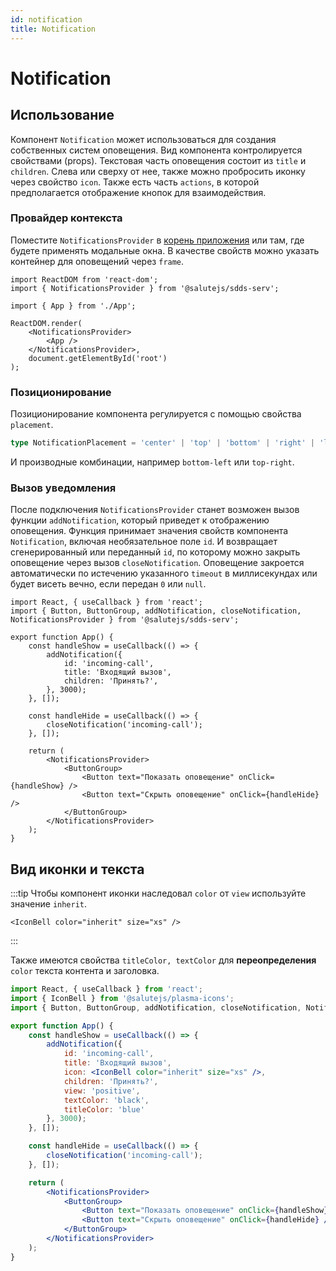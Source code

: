 ```yaml
---
id: notification
title: Notification
---
```



# Notification
<Description name="Notification" />
<PropsTable name="Notification" />

## Использование
Компонент `Notification` может использоваться для создания собственных систем оповещения.
Вид компонента контролируется свойствами (props).
Текстовая часть оповещения состоит из `title` и `children`.
Слева или сверху от нее, также можно пробросить иконку через свойство `icon`.
Также есть часть `actions`, в которой предполагается отображение кнопок для взаимодействия.

### Провайдер контекста
<PropsTable name="NotificationsProvider" />

Поместите `NotificationsProvider` в [корень приложения](../../#корень-приложения) или там, где будете применять модальные окна.
В качестве свойств можно указать контейнер для оповещений через `frame`.

```tsx title="index.ts"
import ReactDOM from 'react-dom';
import { NotificationsProvider } from '@salutejs/sdds-serv';

import { App } from './App';

ReactDOM.render(
    <NotificationsProvider>
        <App />
    </NotificationsProvider>,
    document.getElementById('root')
);
```

### Позиционирование

Позиционирование компонента регулируется с помощью свойства `placement`.

```ts
type NotificationPlacement = 'center' | 'top' | 'bottom' | 'right' | 'left';
````
И производные комбинации, например `bottom-left` или `top-right`.

### Вызов уведомления
После подключения `NotificationsProvider` станет возможен вызов функции `addNotification`, который приведет к отображению оповещения.
Функция принимает значения свойств компонента `Notification`, включая необязательное поле `id`. И возвращает сгенерированный или переданный `id`, по которому можно закрыть оповещение через вызов `closeNotification`.
Оповещение закроется автоматически по истечению указанного `timeout` в миллисекундах или будет висеть вечно, если передан `0` или `null`.

```tsx live
import React, { useCallback } from 'react';
import { Button, ButtonGroup, addNotification, closeNotification, NotificationsProvider } from '@salutejs/sdds-serv';

export function App() {
    const handleShow = useCallback(() => {
        addNotification({
            id: 'incoming-call',
            title: 'Входящий вызов',
            children: 'Принять?',
        }, 3000);
    }, []);

    const handleHide = useCallback(() => {
        closeNotification('incoming-call');
    }, []);

    return (
        <NotificationsProvider>
            <ButtonGroup>
                <Button text="Показать оповещение" onClick={handleShow} />
                <Button text="Скрыть оповещение" onClick={handleHide} />
            </ButtonGroup>
        </NotificationsProvider>
    );
}
```

## Вид иконки и текста
:::tip
Чтобы компонент иконки наследовал `color` от `view` используйте значение `inherit`.

```tsx
<IconBell color="inherit" size="xs" />
```
:::

Также имеются свойства `titleColor, textColor` для **переопределения** `color` текста контента и заголовка.

```jsx live
import React, { useCallback } from 'react';
import { IconBell } from '@salutejs/plasma-icons';
import { Button, ButtonGroup, addNotification, closeNotification, NotificationsProvider } from '@salutejs/sdds-serv';

export function App() {
    const handleShow = useCallback(() => {
        addNotification({
            id: 'incoming-call',
            title: 'Входящий вызов',
            icon: <IconBell color="inherit" size="xs" />,
            children: 'Принять?',
            view: 'positive',
            textColor: 'black',
            titleColor: 'blue'
        }, 3000);
    }, []);

    const handleHide = useCallback(() => {
        closeNotification('incoming-call');
    }, []);

    return (
        <NotificationsProvider>
            <ButtonGroup>
                <Button text="Показать оповещение" onClick={handleShow} />
                <Button text="Скрыть оповещение" onClick={handleHide} />
            </ButtonGroup>
        </NotificationsProvider>
    );
}
```
